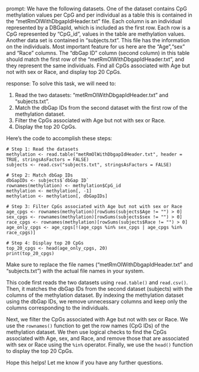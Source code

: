 prompt:
We have the following datasets. One of the dataset contains CpG methylation values per CpG and per individual as a table this is contained in the “metRmOlWithDbgapIdHeader.txt” file. Each column is an individual represented by a DBGapId, which is included as the first row. Each row is a CpG represented by "CpG_id", values in the table are methylation values. Another data set is contained in “subjects.txt”. This file has the information on the individuals. Most important feature for us here are the "Age","sex" and "Race" columns. The "dbGap ID" column (second column) in this table should match the first row of the "metRmOlWithDbgapIdHeader.txt", and they represent the same individuals. Find all CpGs associated with Age but not with sex or Race, and display top 20 CpGs.

response:
To solve this task, we will need to:

1. Read the two datasets: "metRmOlWithDbgapIdHeader.txt" and "subjects.txt".
2. Match the dbGap IDs from the second dataset with the first row of the methylation dataset.
3. Filter the CpGs associated with Age but not with sex or Race.
4. Display the top 20 CpGs.

Here's the code to accomplish these steps:

```
# Step 1: Read the datasets
methylation <- read.table("metRmOlWithDbgapIdHeader.txt", header = TRUE, stringsAsFactors = FALSE)
subjects <- read.csv("subjects.txt", stringsAsFactors = FALSE)

# Step 2: Match dbGap IDs
dbGapIDs <- subjects$`dbGap ID`
rownames(methylation) <- methylation$CpG_id
methylation <- methylation[, -1]
methylation <- methylation[, dbGapIDs]

# Step 3: Filter CpGs associated with Age but not with sex or Race
age_cpgs <- rownames(methylation)[rowSums(subjects$Age != "") > 0]
sex_cpgs <- rownames(methylation)[rowSums(subjects$sex != "") > 0]
race_cpgs <- rownames(methylation)[rowSums(subjects$Race != "") > 0]
age_only_cpgs <- age_cpgs[!(age_cpgs %in% sex_cpgs | age_cpgs %in% race_cpgs)]

# Step 4: Display top 20 CpGs
top_20_cpgs <- head(age_only_cpgs, 20)
print(top_20_cpgs)
```

Make sure to replace the file names ("metRmOlWithDbgapIdHeader.txt" and "subjects.txt") with the actual file names in your system.

This code first reads the two datasets using `read.table()` and `read.csv()`. Then, it matches the dbGap IDs from the second dataset (subjects) with the columns of the methylation dataset. By indexing the methylation dataset using the dbGap IDs, we remove unnecessary columns and keep only the columns corresponding to the individuals.

Next, we filter the CpGs associated with Age but not with sex or Race. We use the `rownames()` function to get the row names (CpG IDs) of the methylation dataset. We then use logical checks to find the CpGs associated with Age, sex, and Race, and remove those that are associated with sex or Race using the `%in%` operator. Finally, we use the `head()` function to display the top 20 CpGs.

Hope this helps! Let me know if you have any further questions.
